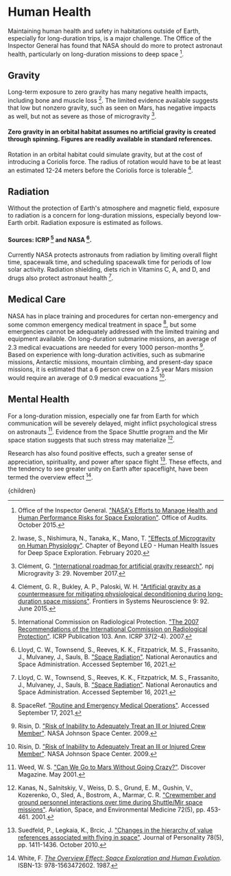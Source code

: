 


# Human Health
Maintaining human health and safety in habitations outside of Earth, especially for long-duration trips, is a major challenge. The Office of the Inspector General has found that NASA should do more to protect astronaut health, particularly on long-duration missions to deep space [^9].

## Gravity
Long-term exposure to zero gravity has many negative health impacts, including bone and muscle loss [^6]. The limited evidence available suggests that low but nonzero gravity, such as seen on Mars, has negative impacts as well, but not as severe as those of microgravity [^2].

#### Zero gravity in an orbital habitat assumes no artificial gravity is created through spinning. Figures are readily available in standard references.

Rotation in an orbital habitat could simulate gravity, but at the cost of introducing a Coriolis force. The radius of rotation would have to be at least an estimated 12-24 meters before the Coriolis force is tolerable [^3].

## Radiation
Without the protection of Earth's atmosphere and magnetic field, exposure to radiation is a concern for long-duration missions, especially beyond low-Earth orbit. Radiation exposure is estimated as follows.

#### Sources: ICRP [^5] and NASA [^8].

Currently NASA protects astronauts from radiation by limiting overall flight time, spacewalk time, and scheduling spacewalk time for periods of low solar activity. Radiation shielding, diets rich in Vitamins C, A, and D, and drugs also protect astronaut health [^8].

## Medical Care
NASA has in place training and procedures for certan non-emergency and some common emergency medical treatment in space [^11], but some emergencies cannot be adequately addressed with the limited training and equipment available. On long-duration submarine missions, an average of 2.3 medical evacuations are needed for every 1000 person-months [^10]. Based on experience with long-duration activities, such as submarine missions, Antarctic missions, mountain climbing, and present-day space missions, it is estimated that a 6 person crew on a 2.5 year Mars mission would require an average of 0.9 medical evacuations [^10].

## Mental Health
For a long-duration mission, especially one far from Earth for which communication will be severely delayed, might inflict psychological stress on astronauts [^13]. Evidence from the Space Shuttle program and the Mir space station suggests that such stress may materialize [^7].

Research has also found positive effects, such a greater sense of appreciation, spirituality, and power after space flight [^12]. These effects, and the tendency to see greater unity on Earth after spaceflight, have been termed the overview effect [^14].

[^1]: Bishal, M., Kumar, R., Basanta Dasn N., Srivardini A. ["A Review on Human Interplanetary Exploration Challenges"](https://arc.aiaa.org/doi/abs/10.2514/6.2022-2585). AAIA SciTech Forum, January 3-7, 2022, Session: In-Space Infrastructure and Miscellaneous Exploration Missions II. January 2022.

[^2]: Clément, G. ["International roadmap for artificial gravity research"](https://www.nature.com/articles/s41526-017-0034-8). npj Microgravity 3: 29. November 2017.

[^3]: Clément, G. R., Bukley, A. P., Paloski, W. H. ["Artificial gravity as a countermeasure for mitigating physiological deconditioning during long-duration space missions"](https://www.frontiersin.org/articles/10.3389/fnsys.2015.00092/full). Frontiers in Systems Neuroscience 9: 92. June 2015.

[^4]: Gateway Spaceport. ["The Gateway"](https://gatewayspaceport.com/the-gateway/). Accessed July 12, 2022.

[^5]: International Commission on Radiological Protection. ["The 2007 Recommendations of the International Commission on Radiological Protection"](https://www.icrp.org/publication.asp?id=ICRP%20Publication%20103). ICRP Publication 103. Ann. ICRP 37(2-4). 2007.

[^6]: Iwase, S., Nishimura, N., Tanaka, K., Mano, T. ["Effects of Microgravity on Human Physiology"](https://www.intechopen.com/chapters/70679). Chapter of Beyond LEO - Human Health Issues for Deep Space Exploration. February 2020.

[^7]: Kanas, N., Salnitskiy, V., Weiss, D. S., Grund, E. M., Gushin, V., Kozerenko, O., Sled, A., Bostrom, A., Marmar, C. R. ["Crewmember and ground personnel interactions over time during Shuttle/Mir space missions"](https://psycnet.apa.org/record/2001-06392-001). Aviation, Space, and Environmental Medicine 72(5), pp. 453-461. 2001.

[^8]: Lloyd, C. W., Townsend, S., Reeves, K. K., Fitzpatrick, M. S., Frassanito, J., Mulvaney, J., Sauls, B. ["Space Radiation"](https://www.nasa.gov/sites/default/files/atoms/files/space_radiation_ebook.pdf). National Aeronautics and Space Administration. Accessed September 16, 2021.

[^9]: Office of the Inspector General. ["NASA's Efforts to Manage Health and Human Performance Risks for Space Exploration"](https://www.oversight.gov/report/nasa/nasas-efforts-manage-health-and-human-performance-risks-space-exploration). Office of Audits. October 2015.

[^10]: Risin, D. ["Risk of Inability to Adequately Treat an Ill or Injured Crew Member"](https://www.yumpu.com/en/document/view/12831174/risk-of-inability-to-adequately-treat-an-ill-or-injured-crew-member). NASA Johnson Space Center. 2009.

[^11]: SpaceRef. ["Routine and Emergency Medical Operations"](http://spaceref.com/iss/medical.ops.html). Accessed September 17, 2021.

[^12]: Suedfeld, P., Legkaia, K., Brcic, J. ["Changes in the hierarchy of value references associated with flying in space"](https://pubmed.ncbi.nlm.nih.gov/20663027/). Journal of Personality 78(5), pp. 1411-1436. October 2010.

[^13]: Weed, W. S. ["Can We Go to Mars Without Going Crazy?"](https://ellisinwonderland.nl/wordpress/site/wp-content/uploads/2010/11/Can-We-Go-to-Mars-Without-Going-Crazy.pdf). Discover Magazine. May 2001.

[^14]: White, F. [*The Overview Effect: Space Exploration and Human Evolution*](https://www.amazon.com/Overview-Effect-Exploration-Evolution-Library/dp/1563472600). ISBN-13: 978-1563472602. 1987.

  <Article 
    focusAreaUrl={focusAreaUrl} 
    hierarchy={hierarchy} 
    site={site}
  >
    {children}
  </Article>